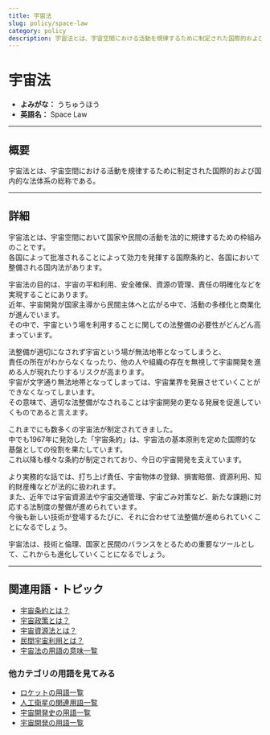 ```yaml
---
title: 宇宙法
slug: policy/space-law
category: policy
description: 宇宙法とは、宇宙空間における活動を規律するために制定された国際的および国内的な法体系の総称である。
---
```



<Head>
  <script type="application/ld+json">
    {`{
      "@context": "https://schema.org",
      "@type": "DefinedTerm",
      "name": "宇宙法",
      "inDefinedTermSet": "https://www.space-portal.org",
      "termCode": "policy/space-law",
      "description": "宇宙法とは、宇宙空間における活動を規律するために制定された国際的および国内的な法体系の総称である。",
      "url": "https://www.space-portal.org/docs/policy/space-law"
    }`}
  </script>
</Head>

# 宇宙法

- **よみがな：** うちゅうほう  
- **英語名：** Space Law  

---

## 概要

宇宙法とは、宇宙空間における活動を規律するために制定された国際的および国内的な法体系の総称である。

---

## 詳細

宇宙法とは、宇宙空間において国家や民間の活動を法的に規律するための枠組みのことです。  
各国によって批准されることによって効力を発揮する国際条約と、各国において整備される国内法があります。  

宇宙法の目的は、宇宙の平和利用、安全確保、資源の管理、責任の明確化などを実現することにあります。  
近年、宇宙開発が国家主導から民間主体へと広がる中で、活動の多様化と商業化が進んでいます。  
その中で、宇宙という場を利用することに関しての法整備の必要性がどんどん高まっています。  

法整備が適切になされず宇宙という場が無法地帯となってしまうと、  
責任の所在がわからなくなったり、他の人や組織の存在を無視して宇宙開発を進める人が現れたりするリスクが高まります。  
宇宙が文字通り無法地帯となってしまっては、宇宙業界を発展させていくことができなくなってしまいます。  
その意味で、適切な法整備がなされることは宇宙開発の更なる発展を促進していくものであると言えます。  

これまでにも数多くの宇宙法が制定されてきました。  
中でも1967年に発効した「宇宙条約」は、宇宙法の基本原則を定めた国際的な基盤としての役割を果たしています。  
これ以降も様々な条約が制定されており、今日の宇宙開発を支えています。  

より実務的な話では、打ち上げ責任、宇宙物体の登録、損害賠償、資源利用、知的財産権などが法的に扱われます。  
また、近年では宇宙資源法や宇宙交通管理、宇宙ごみ対策など、新たな課題に対応する法制度の整備が進められています。  
今後も新しい技術が登場するたびに、それに合わせて法整備が進められていくことになるでしょう。  

宇宙法は、技術と倫理、国家と民間のバランスをとるための重要なツールとして、これからも進化していくことになるでしょう。

---

## 関連用語・トピック

- [宇宙条約とは？](/docs/policy/outer-space-treaty)
- [宇宙政策とは？](/docs/policy/space-policy)
- [宇宙資源法とは？](/docs/policy/space-resources-law)
- [民間宇宙利用とは？](/docs/business/private-space-utilization)
- [宇宙法の用語の意味一覧](/docs/category/policy)

### 他カテゴリの用語を見てみる
- [ロケットの用語一覧](/docs/category/rocket)
- [人工衛星の関連用語一覧](/docs/category/satellite)
- [宇宙開発史の用語一覧](/docs/category/history)
- [宇宙開発の用語一覧](/docs/category/glossary)

